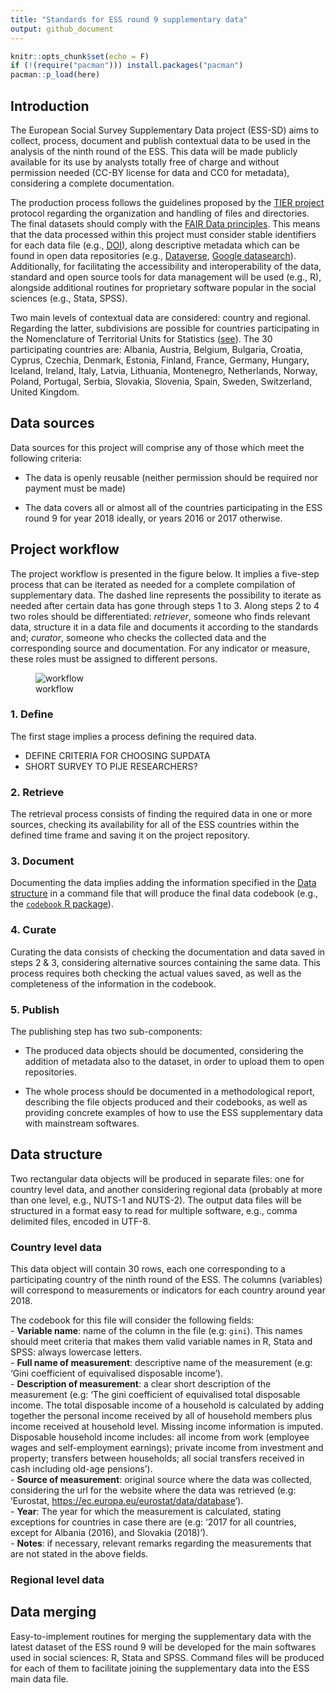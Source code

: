 ```yaml
---
title: "Standards for ESS round 9 supplementary data"
output: github_document
---
```


```r
knitr::opts_chunk$set(echo = F)
if (!(require("pacman"))) install.packages("pacman")
pacman::p_load(here)
```

## Introduction

The European Social Survey Supplementary Data project (ESS-SD) aims to collect, process, document and publish contextual data to be used in the analysis of the ninth round of the ESS. This data will be made publicly available for its use by analysts totally free of charge and without permission needed (CC-BY license for data and CC0 for metadata), considering a complete documentation.

The production process follows the guidelines proposed by the [TIER project](https://www.projecttier.org/) protocol regarding the organization and handling of files and directories. The final datasets should comply with the [FAIR Data principles](https://www.go-fair.org/fair-principles/). This means that the data processed within this project must consider stable identifiers for each data file (e.g., [DOI](https://www.doi.org/)), along descriptive metadata which can be found in open data repositories (e.g., [Dataverse](https://dataverse.org/), [Google datasearch](https://datasetsearch.research.google.com/)). Additionally, for facilitating the accessibility and interoperability of the data, standard and open source tools for data management will be used (e.g., R), alongside additional routines for proprietary software popular in the social sciences (e.g., Stata, SPSS).

Two main levels of contextual data are considered: country and regional. Regarding the latter, subdivisions are possible for countries participating in the Nomenclature of Territorial Units for Statistics
 ([see](https://ec.europa.eu/eurostat/web/nuts/background)). The 30 participating countries are: Albania, Austria, Belgium, Bulgaria, Croatia, Cyprus, Czechia, Denmark, Estonia, Finland, France, Germany, Hungary, Iceland, Ireland, Italy, Latvia, Lithuania, Montenegro, Netherlands, Norway, Poland, Portugal, Serbia, Slovakia, Slovenia, Spain, Sweden, Switzerland, United Kingdom.

## Data sources

Data sources for this project will comprise any of those which meet the following criteria:

- The data is openly reusable (neither permission should be required nor payment must be made)

- The data covers all or almost all of the countries participating in the ESS round 9 for year 2018 ideally, or years 2016 or 2017 otherwise.

## Project workflow 

The project workflow is presented in the figure below. It implies a five-step process that can be iterated as needed for a complete compilation of supplementary data. The dashed line represents the possibility to iterate as needed after certain data has gone through steps 1 to 3. Along steps 2 to 4 two roles should be differentiated: *retriever*, someone who finds relevant data, structure it in a data file and documents it according to the standards and; *curator*, someone who checks the collected data and the corresponding source and documentation. For any indicator or measure, these roles must be assigned to different persons.

![workflow](command-files/workflow.png)

### 1. Define

The first stage implies a process defining the required data.

- DEFINE CRITERIA FOR CHOOSING SUPDATA
- SHORT SURVEY TO PIJE RESEARCHERS?

### 2. Retrieve

The retrieval process consists of finding the required data in one or more sources, checking its availability for all of the ESS countries within the defined time frame and saving it on the project repository.

### 3. Document

Documenting the data implies adding the information specified in the [Data structure](#data-structure) in a command file that will produce the final data codebook (e.g., the [`codebook` R package](https://cran.r-project.org/web/packages/codebook/index.html)).

### 4. Curate

Curating the data consists of checking the documentation and data saved in steps 2 & 3, considering alternative sources containing the same data. This process requires both checking the actual values saved, as well as the completeness of the information in the codebook.

### 5. Publish

The publishing step has two sub-components:

- The produced data objects should be documented, considering the addition of metadata also to the dataset, in order to upload them to open repositories.

- The whole process should be documented in a methodological report, describing the file objects produced and their codebooks, as well as providing concrete examples of how to use the ESS supplementary data with mainstream softwares.

## Data structure

Two rectangular data objects will be produced in separate files: one for country level data, and another considering regional data (probably at more than one level, e.g., NUTS-1 and NUTS-2). The output data files will be structured in a format easy to read for multiple software, e.g., comma delimited files, encoded in UTF-8.

### Country level data

This data object will contain 30 rows, each one corresponding to a participating country of the ninth round of the ESS. The columns (variables) will correspond to measurements or indicators for each country around year 2018.

The codebook for this file will consider the following fields:  
- **Variable name**: name of the column in the file (e.g: `gini`). This names should meet criteria that makes them valid variable names in R, Stata and SPSS: always lowercase letters.  
- **Full name of measurement**: descriptive name of the measurement (e.g: 'Gini coefficient of equivalised disposable income').   
- **Description of measurement**: a clear short description of the measurement (e.g: 'The gini coefficient of equivalised total disposable income. The total disposable income of a household is calculated by adding together the personal income received by all of household members plus income received at household level. Missing income information is imputed. Disposable household income includes: all income from work (employee wages and self-employment earnings); private income from investment and property; transfers between households; all social transfers received in cash including old-age pensions').  
- **Source of measurement**: original source where the data was collected, considering the url for the website where the data was retrieved (e.g: 'Eurostat, <https://ec.europa.eu/eurostat/data/database>').  
- **Year**: The year for which the measurement is calculated, stating exceptions for countries in case there are (e.g: '2017 for all countries, except for Albania (2016), and Slovakia (2018)').  
- **Notes**: if necessary, relevant remarks regarding the measurements that are not stated in the above fields. 

### Regional level data

## Data merging

Easy-to-implement routines for merging the supplementary data with the latest dataset of the ESS round 9 will be developed for the main softwares used in social sciences: R, Stata and SPSS. Command files will be produced for each of them to facilitate joining the supplementary data into the ESS main data file.

